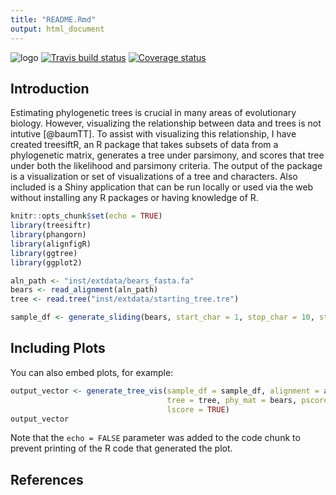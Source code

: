 ```yaml
---
title: "README.Rmd"
output: html_document
---
```

  ![logo](inst/images/treesiftR.png)
  [![Travis build status](https://travis-ci.org/wrightaprilm/treesiftr.svg?branch=master)](https://travis-ci.org/wrightaprilm/treesiftr)
    [![Coverage status](https://codecov.io/gh/wrightaprilm/treesiftr/branch/master/graph/badge.svg)](https://codecov.io/github/wrightaprilm/treesiftr?branch=master)

## Introduction

Estimating phylogenetic trees is crucial in many areas of evolutionary biology.
However, visualizing the relationship between data and trees is not intutive [@baumTT]. To assist with visualizing this relationship, I have created treesiftR, 
an R package that takes subsets of data from a phylogenetic matrix, generates a tree
under parsimony, and scores that tree under both the likelihood and parsimony criteria. The output of the package is a visualization or set of visualizations 
of a tree and characters. Also included is a Shiny application that can be run locally or used via the web without installing any R packages or having knowledge of R.


```r
knitr::opts_chunk$set(echo = TRUE)
library(treesiftr)
library(phangorn)
library(alignfigR)
library(ggtree)
library(ggplot2)
```



```r
aln_path <- "inst/extdata/bears_fasta.fa"
bears <- read_alignment(aln_path)
tree <- read.tree("inst/extdata/starting_tree.tre")

sample_df <- generate_sliding(bears, start_char = 1, stop_char = 10, steps = 1)

```

## Including Plots

You can also embed plots, for example:

```r
output_vector <- generate_tree_vis(sample_df = sample_df, alignment = aln_path, 
                                   tree = tree, phy_mat = bears, pscore = TRUE,
                                   lscore = TRUE)
output_vector
```

Note that the `echo = FALSE` parameter was added to the code chunk to prevent printing of the R code that generated the plot.

## References
